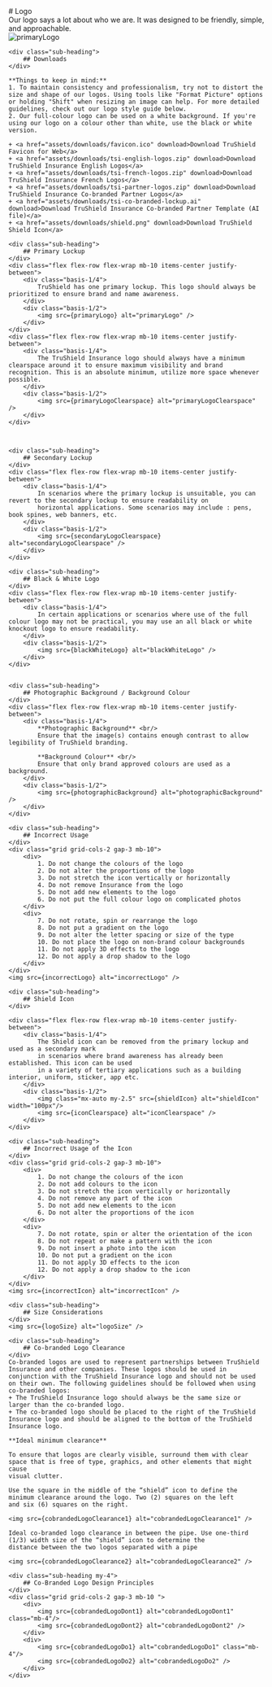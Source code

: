 



<Meta title="Brand Identity/Logo" />

<div class="main-container">
    <div class="heading">
        # Logo
    </div>
    <div class="flex flex-row flex-wrap mb-10 items-center justify-between">
        <div class="basis-1/4">
            Our logo says a lot about who we are. It was designed to be friendly, simple, and approachable.
        </div>
        <div class="basis-1/2">
            <img src={primaryLogo} alt="primaryLogo" />
        </div>
    </div>

    <div class="sub-heading">
        ## Downloads
    </div>

    **Things to keep in mind:**
    1. To maintain consistency and professionalism, try not to distort the size and shape of our logos. Using tools like "Format Picture" options or holding "Shift" when resizing an image can help. For more detailed guidelines, check out our logo style guide below.
    2. Our full-colour logo can be used on a white background. If you're using our logo on a colour other than white, use the black or white version.

    + <a href="assets/downloads/favicon.ico" download>Download TruShield Favicon for Web</a>
    + <a href="assets/downloads/tsi-english-logos.zip" download>Download TruShield Insurance English Logos</a>
    + <a href="assets/downloads/tsi-french-logos.zip" download>Download TruShield Insurance French Logos</a>
    + <a href="assets/downloads/tsi-partner-logos.zip" download>Download TruShield Insurance Co-branded Partner Logos</a>
    + <a href="assets/downloads/tsi-co-branded-lockup.ai" download>Download TruShield Insurance Co-branded Partner Template (AI file)</a>
    + <a href="assets/downloads/shield.png" download>Download TruShield Shield Icon</a>

    <div class="sub-heading">
        ## Primary Lockup
    </div>
    <div class="flex flex-row flex-wrap mb-10 items-center justify-between">
        <div class="basis-1/4">
            TruShield has one primary lockup. This logo should always be prioritized to ensure brand and name awareness.
        </div>
        <div class="basis-1/2">
            <img src={primaryLogo} alt="primaryLogo" />
        </div>
    </div>
    <div class="flex flex-row flex-wrap mb-10 items-center justify-between">
        <div class="basis-1/4">
            The TruShield Insurance logo should always have a minimum clearspace around it to ensure maximum visibility and brand recognition. This is an absolute minimum, utilize more space whenever possible.
        </div>
        <div class="basis-1/2">
            <img src={primaryLogoClearspace} alt="primaryLogoClearspace" />
        </div>
    </div>



    <div class="sub-heading">
        ## Secondary Lockup
    </div>
    <div class="flex flex-row flex-wrap mb-10 items-center justify-between">
        <div class="basis-1/4">
            In scenarios where the primary lockup is unsuitable, you can revert to the secondary lockup to ensure readability on
            horizontal applications. Some scenarios may include : pens, book spines, web banners, etc.
        </div>
        <div class="basis-1/2">
            <img src={secondaryLogoClearspace} alt="secondaryLogoClearspace" />
        </div>
    </div>

    <div class="sub-heading">
        ## Black & White Logo
    </div>
    <div class="flex flex-row flex-wrap mb-10 items-center justify-between">
        <div class="basis-1/4">
            In certain applications or scenarios where use of the full colour logo may not be practical, you may use an all black or white knockout logo to ensure readability.
        </div>
        <div class="basis-1/2">
            <img src={blackWhiteLogo} alt="blackWhiteLogo" />
        </div>
    </div>


    <div class="sub-heading">
        ## Photographic Background / Background Colour
    </div>
    <div class="flex flex-row flex-wrap mb-10 items-center justify-between">
        <div class="basis-1/4">
            **Photographic Background** <br/>
            Ensure that the image(s) contains enough contrast to allow legibility of TruShield branding.

            **Background Colour** <br/>
            Ensure that only brand approved colours are used as a background.
        </div>
        <div class="basis-1/2">
            <img src={photographicBackground} alt="photographicBackground" />
        </div>
    </div>

    <div class="sub-heading">
        ## Incorrect Usage
    </div>
    <div class="grid grid-cols-2 gap-3 mb-10">
        <div>
            1. Do not change the colours of the logo
            2. Do not alter the proportions of the logo
            3. Do not stretch the icon vertically or horizontally
            4. Do not remove Insurance from the logo
            5. Do not add new elements to the logo
            6. Do not put the full colour logo on complicated photos
        </div>
        <div>
            7. Do not rotate, spin or rearrange the logo
            8. Do not put a gradient on the logo
            9. Do not alter the letter spacing or size of the type
            10. Do not place the logo on non-brand colour backgrounds
            11. Do not apply 3D effects to the logo
            12. Do not apply a drop shadow to the logo
        </div>
    </div>
    <img src={incorrectLogo} alt="incorrectLogo" />

    <div class="sub-heading">
        ## Shield Icon
    </div>

    <div class="flex flex-row flex-wrap mb-10 items-center justify-between">
        <div class="basis-1/4">
            The Shield icon can be removed from the primary lockup and used as a secondary mark
            in scenarios where brand awareness has already been established. This icon can be used
            in a variety of tertiary applications such as a building interior, uniform, sticker, app etc.
        </div>
        <div class="basis-1/2">
            <img class="mx-auto my-2.5" src={shieldIcon} alt="shieldIcon" width="100px"/>
            <img src={iconClearspace} alt="iconClearspace" />
        </div>
    </div>

    <div class="sub-heading">
        ## Incorrect Usage of the Icon
    </div>
    <div class="grid grid-cols-2 gap-3 mb-10">
        <div>
            1. Do not change the colours of the icon
            2. Do not add colours to the icon
            3. Do not stretch the icon vertically or horizontally
            4. Do not remove any part of the icon
            5. Do not add new elements to the icon
            6. Do not alter the proportions of the icon
        </div>
        <div>
            7. Do not rotate, spin or alter the orientation of the icon
            8. Do not repeat or make a pattern with the icon
            9. Do not insert a photo into the icon
            10. Do not put a gradient on the icon
            11. Do not apply 3D effects to the icon
            12. Do not apply a drop shadow to the icon
        </div>
    </div>
    <img src={incorrectIcon} alt="incorrectIcon" />

    <div class="sub-heading">
        ## Size Considerations
    </div>
    <img src={logoSize} alt="logoSize" />

    <div class="sub-heading">
        ## Co-branded Logo Clearance
    </div>
    Co-branded logos are used to represent partnerships between TruShield Insurance and other companies. These logos should be used in conjunction with the TruShield Insurance logo and should not be used on their own. The following guidelines should be followed when using co-branded logos:
    + The TruShield Insurance logo should always be the same size or larger than the co-branded logo.
    + The co-branded logo should be placed to the right of the TruShield Insurance logo and should be aligned to the bottom of the TruShield Insurance logo.

    **Ideal minimum clearance**

    To ensure that logos are clearly visible, surround them with clear space that is free of type, graphics, and other elements that might cause
    visual clutter.

    Use the square in the middle of the “shield” icon to define the minimum clearance around the logo. Two (2) squares on the left
    and six (6) squares on the right.

    <img src={cobrandedLogoClearance1} alt="cobrandedLogoClearance1" />

    Ideal co-branded logo clearance in between the pipe. Use one-third (1/3) width size of the “shield” icon to determine the
    distance between the two logos separated with a pipe

    <img src={cobrandedLogoClearance2} alt="cobrandedLogoClearance2" />

    <div class="sub-heading my-4">
        ## Co-Branded Logo Design Principles
    </div>
    <div class="grid grid-cols-2 gap-3 mb-10 ">
        <div>
            <img src={cobrandedLogoDont1} alt="cobrandedLogoDont1" class="mb-4"/>
            <img src={cobrandedLogoDont2} alt="cobrandedLogoDont2" />
        </div>
        <div>
            <img src={cobrandedLogoDo1} alt="cobrandedLogoDo1" class="mb-4"/>
            <img src={cobrandedLogoDo2} alt="cobrandedLogoDo2" />
        </div>
    </div>
</div>